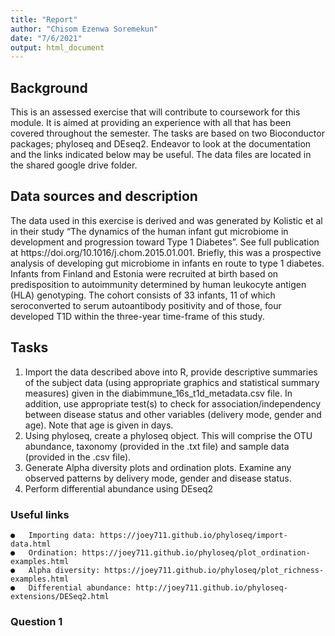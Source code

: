 ```yaml
---
title: "Report"
author: "Chisom Ezenwa Soremekun"
date: "7/6/2021"
output: html_document
---
```



## **Background**

This is an assessed exercise that will contribute to coursework for this module. It is aimed at providing an experience with all that has been covered throughout the semester. The tasks are based on two Bioconductor packages; phyloseq and DEseq2. Endeavor to look at the documentation and the links indicated below may be useful. The data files are located in the shared google drive folder.

## **Data sources and description**
The data used in this exercise is derived and was generated by Kolistic et al in their study “The dynamics of the human infant gut microbiome in development and progression toward Type 1 Diabetes”. See full publication at https://doi.org/10.1016/j.chom.2015.01.001. Briefly, this was a prospective analysis of developing gut microbiome in infants en route to type 1 diabetes. Infants from Finland and Estonia were recruited at birth based on predisposition to autoimmunity determined by human leukocyte antigen (HLA) genotyping. The cohort consists of 33 infants, 11 of which seroconverted to serum autoantibody positivity and of those, four developed T1D within the three-year time-frame of this study.

## **Tasks**

1.	Import the data described above into R, provide descriptive summaries of the subject data (using appropriate graphics and statistical summary measures) given in the diabimmune_16s_t1d_metadata.csv file. In addition, use appropriate test(s) to check for association/independency between disease status and other variables (delivery mode, gender and age). Note that age is given in days.
2.	Using phyloseq, create a phyloseq object. This will comprise the OTU abundance, taxonomy (provided in the .txt file) and sample data (provided in the .csv file).
3.	Generate Alpha diversity plots and ordination plots. Examine any observed patterns by delivery mode, gender and disease status.
4.	Perform differential abundance using DEseq2 

### Useful links
    ●	Importing data: https://joey711.github.io/phyloseq/import-data.html 
    ●	Ordination: https://joey711.github.io/phyloseq/plot_ordination-examples.html 
    ●	Alpha diversity: https://joey711.github.io/phyloseq/plot_richness-examples.html
    ●	Differential abundance: http://joey711.github.io/phyloseq-extensions/DESeq2.html


### **Question 1**
